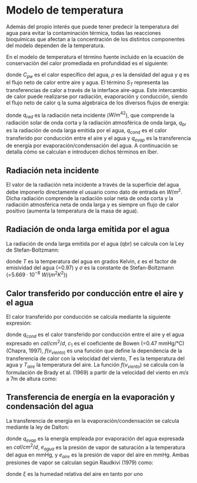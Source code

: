 # Modelo de temperatura


Además del propio interés que puede tener predecir la temperatura del agua para evitar la contaminación térmica, todas las reacciones bioquímicas que afectan a la concentración de los distintos componentes del modelo dependen de la temperatura.

En el modelo de temperatura el término fuente incluido en la ecuación de conservación del calor promediada en profundidad es el siguiente:

\begin{equation}
S_T=\frac{Q}{\rho C_{pw}}

(\#eq:St)
\end{equation}



donde $C_{pw}$ es el calor específico del agua, $\rho$ es la densidad del agua y $q$ es el flujo neto de calor entre aire y agua. El término $S_T$ representa las transferencias de calor a través de la interface aire-agua. Este intercambio de calor puede realizarse por radiación, evaporación y conducción, siendo el flujo neto de calor q la suma algebraica de los diversos flujos de energía:

\begin{equation}
Q= Q_{rad} - Q_{br} - Q_{cond} - Q_{evap}

(\#eq:Q)
\end{equation}


donde $q_{rad}$ es la radiación neta incidente ($W/m^42$), que comprende la radiación solar de onda corta y la radiación atmosférica de onda larga, $q_{br}$ es la radiación de onda larga emitida por el agua, $q_{cond}$ es el calor transferido por conducción entre el aire y el agua y $q_{evap}$ es la transferencia de energía por evaporación/condensación del agua. A continuación se detalla cómo se calculan e introducen dichos términos en Iber.


## Radiación neta incidente

El valor de la radiación neta incidente a través de la superficie del agua debe imponerlo directamente el usuario como dato de entrada en $W/m^2$. Dicha radiación comprende la radiación solar neta de onda corta y la radiación atmosférica neta de onda larga y es siempre un flujo de calor positivo (aumenta la temperatura de la masa de agua).


## Radiación de onda larga emitida por el agua

La radiación de onda larga emitida por el agua (qbr) se calcula con la Ley de Stefan-Boltzmann:

\begin{equation}
q_{br}=\varepsilon \sigma T^4

(\#eq:Q)
\end{equation}

donde $T$ es la temperatura del agua en grados Kelvin, $\varepsilon$ es el factor de emisividad del agua (=0.97) y $\sigma$ es la constante de Stefan-Boltzmann (=$5.669·10^{-8}$ $W/(m^2K^2)$)

## Calor transferido por conducción entre el aire y el agua

El calor transferido por conducción se calcula mediante la siguiente expresión:

\begin{equation}
q_{cond} = c_1 f(v_{viento})(T-T_{aire}) 
(\#eq:Qcond)
\end{equation}

donde $q_{cond}$ es el calor transferido por conducción entre el aire y el agua expresado en $cal/cm^2/d$, $c_1$ es el coeficiente de Bowen (=0.47 mmHg/°C) (Chapra, 1997), $f(v_{viento)}$ es una función que define la dependencia de la transferencia de calor con la velocidad del viento, $T$ es la temperatura del agua y $T_{aire}$ la temperatura del aire. La función $f(v_{viento})$ se calcula con la formulación de Brady et al. (1969) a partir de la velocidad del viento en $m/s$ a 7m de altura como:


\begin{equation}
f(v_{viento})=19+0.95v^2_{viento 7m}
(\#eq:fv)
\end{equation}


## Transferencia de energía en la evaporación y condensación del agua

La transferencia de energía en la evaporación/condensación se calcula mediante la ley de Dalton:

\begin{equation}
q_{evap} = f(v_{viento}) (e_{agua}-e_{aire})
(\#eq:qevap)
\end{equation}

\begin{equation}
f(v_{viento}) = 19+0.95v^2_{viento 7m}
(\#eq:fviento)
\end{equation}

donde $q_{evap}$ es la energía empleada por evaporación del agua expresada en $cal/cm^2/d$, $e_{agua}$ es la presión de vapor de saturación a la temperatura del agua en mmHg, y $e_{aire}$ es la presión de vapor del aire en mmHg. Ambas presiones de vapor se calculan según Raudkivi (1979) como:


\begin{equation}
e_{agua}=4.596 \cdot e^{\frac{17.27T}{237.3+T}}

(\#eq:eagua)
\end{equation}


\begin{equation}
e_{aire}=4.596 \cdot \xi \cdot e^{\frac{17.27T_{aire}}{237.3+T_{aire}}}

(\#eq:eagua)
\end{equation}




donde $\xi$ es la humedad relativa del aire en tanto por uno


